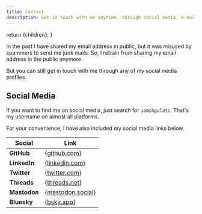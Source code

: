 ```yaml
---
title: Contact
description: Get in touch with me anytime, through social media, e-mail, or phone number.
---
```



  return <ContentLayout metadata={metadata}>{children}</ContentLayout>;
}

In the past I have shared my email address in public, but it was misused by spammers to send me junk mails.
So, I refrain from sharing my email address in the public anymore.

But you can still get in touch with me through any of my social media profiles.

## Social Media

If you want to find me on social media, just search for `iamshgulati`. That's my username on almost all platforms.

For your convenience, I have also included my social media links below.

| Social       | Link                                                      |
| ------------ | --------------------------------------------------------- |
| **GitHub**   | {<a href={siteConfig.links.github}>github.com</a>}        |
| **LinkedIn** | {<a href={siteConfig.links.linkedin}>linkedin.com</a>}    |
| **Twitter**  | {<a href={siteConfig.links.twitter}>twitter.com</a>}      |
| **Threads**  | {<a href={siteConfig.links.threads}>threads.net</a>}      |
| **Mastodon** | {<a href={siteConfig.links.mastodon}>mastodon.social</a>} |
| **Bluesky**  | {<a href={siteConfig.links.bluesky}>bsky.app</a>}         |
